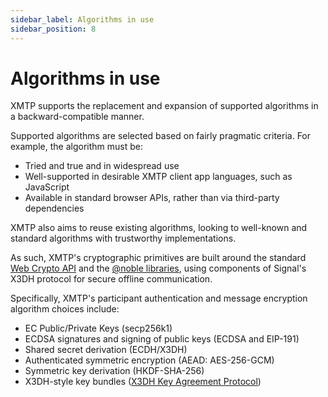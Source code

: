 ```yaml
---
sidebar_label: Algorithms in use
sidebar_position: 8
---
```


# Algorithms in use

XMTP supports the replacement and expansion of supported algorithms in a backward-compatible manner.

Supported algorithms are selected based on fairly pragmatic criteria. For example, the algorithm must be:

* Tried and true and in widespread use
* Well-supported in desirable XMTP client app languages, such as JavaScript
* Available in standard browser APIs, rather than via third-party dependencies

XMTP also aims to reuse existing algorithms, looking to well-known and standard algorithms with trustworthy implementations.

As such, XMTP's cryptographic primitives are built around the standard [Web Crypto API](https://developer.mozilla.org/en-US/docs/Web/API/SubtleCrypto) and the [@noble libraries](https://www.npmjs.com/package/@noble/secp256k1), using components of Signal's X3DH protocol for secure offline communication.

Specifically, XMTP's participant authentication and message encryption algorithm choices include:

* EC Public/Private Keys (secp256k1)
* ECDSA signatures and signing of public keys (ECDSA and EIP-191)
* Shared secret derivation (ECDH/X3DH)
* Authenticated symmetric encryption (AEAD: AES-256-GCM)
* Symmetric key derivation (HKDF-SHA-256)
* X3DH-style key bundles ([X3DH Key Agreement Protocol](https://signal.org/docs/specifications/x3dh/))

<Feedback url="https://github.com/orgs/xmtp/discussions/categories/q-a"/>
